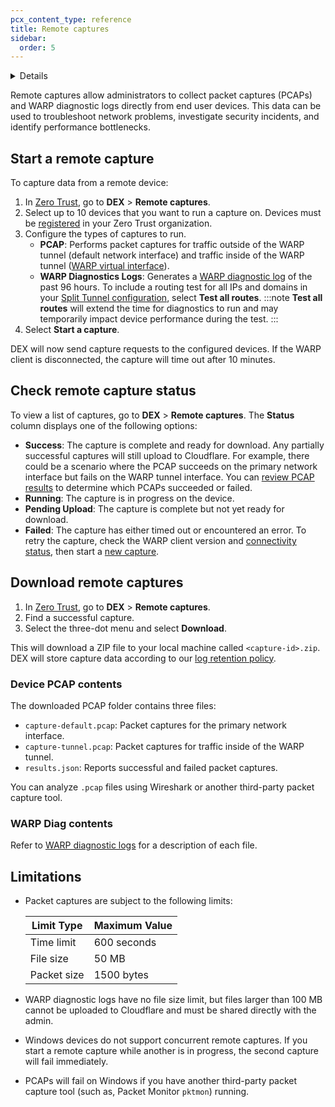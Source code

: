 ```yaml
---
pcx_content_type: reference
title: Remote captures
sidebar:
  order: 5
---
```



<Details header="Feature availability">

| [WARP modes](/cloudflare-one/connections/connect-devices/warp/configure-warp/warp-modes/)   | [Zero Trust plans](https://www.cloudflare.com/teams-pricing/) |
| ------------------------------------------------------------------------------------------- | ------------------------------------------------------------- |
| <ul> <li> Gateway with WARP </li> <li> Secure Web Gateway without DNS Filtering </li> </ul> | All plans                                                     |

| System   | Availability | Minimum WARP version |
| -------- | ------------ | -------------------- |
| Windows  | ✅           | 2024.12.492.0        |
| macOS    | ✅           | 2024.12.492.0        |
| Linux    | ✅           | 2024.12.492.0        |
| iOS      | ❌           |                      |
| Android  | ❌           |                      |
| ChromeOS | ❌           |                      |

</Details>

Remote captures allow administrators to collect packet captures (PCAPs) and WARP diagnostic logs directly from end user devices. This data can be used to troubleshoot network problems, investigate security incidents, and identify performance bottlenecks.

## Start a remote capture

To capture data from a remote device:

1. In [Zero Trust](https://one.dash.cloudflare.com/), go to **DEX** > **Remote captures**.
2. Select up to 10 devices that you want to run a capture on. Devices must be [registered](/cloudflare-one/connections/connect-devices/warp/deployment/) in your Zero Trust organization.
3. Configure the types of captures to run.
   - **PCAP**: Performs packet captures for traffic outside of the WARP tunnel (default network interface) and traffic inside of the WARP tunnel ([WARP virtual interface](/cloudflare-one/connections/connect-devices/warp/configure-warp/route-traffic/warp-architecture/#ip-traffic)).
   - **WARP Diagnostics Logs**: Generates a [WARP diagnostic log](/cloudflare-one/connections/connect-devices/warp/troubleshooting/warp-logs/#warp-diag-logs) of the past 96 hours. To include a routing test for all IPs and domains in your [Split Tunnel configuration](/cloudflare-one/connections/connect-devices/warp/configure-warp/route-traffic/split-tunnels/), select **Test all routes**.
     :::note
     **Test all routes** will extend the time for diagnostics to run and may temporarily impact device performance during the test.
     :::
4. Select **Start a capture**.

DEX will now send capture requests to the configured devices. If the WARP client is disconnected, the capture will time out after 10 minutes.

## Check remote capture status

To view a list of captures, go to **DEX** > **Remote captures**. The **Status** column displays one of the following options:

- **Success**: The capture is complete and ready for download. Any partially successful captures will still upload to Cloudflare. For example, there could be a scenario where the PCAP succeeds on the primary network interface but fails on the WARP tunnel interface. You can [review PCAP results](/cloudflare-one/insights/dex/remote-captures/#download-remote-captures) to determine which PCAPs succeeded or failed.
- **Running**: The capture is in progress on the device.
- **Pending Upload**: The capture is complete but not yet ready for download.
- **Failed**: The capture has either timed out or encountered an error. To retry the capture, check the WARP client version and [connectivity status](/cloudflare-one/insights/dex/monitoring/#fleet-status), then start a [new capture](/cloudflare-one/insights/dex/remote-captures/#start-a-remote-capture).

## Download remote captures

1. In [Zero Trust](https://one.dash.cloudflare.com/), go to **DEX** > **Remote captures**.
2. Find a successful capture.
3. Select the three-dot menu and select **Download**.

This will download a ZIP file to your local machine called `<capture-id>.zip`. DEX will store capture data according to our [log retention policy](/cloudflare-one/insights/logs/#log-retention).

### Device PCAP contents

The downloaded PCAP folder contains three files:

- `capture-default.pcap`: Packet captures for the primary network interface.
- `capture-tunnel.pcap`: Packet captures for traffic inside of the WARP tunnel.
- `results.json`: Reports successful and failed packet captures.

You can analyze `.pcap` files using Wireshark or another third-party packet capture tool.

### WARP Diag contents

Refer to [WARP diagnostic logs](/cloudflare-one/connections/connect-devices/warp/troubleshooting/warp-logs/#warp-diag-logs) for a description of each file.

## Limitations

- Packet captures are subject to the following limits:

    | Limit Type     | Maximum Value  |
    |----------------|----------------|
    | Time limit     | 600 seconds    |
    | File size      | 50 MB          |
    | Packet size    | 1500 bytes     |

- WARP diagnostic logs have no file size limit, but files larger than 100 MB cannot be uploaded to Cloudflare and must be shared directly with the admin.

- Windows devices do not support concurrent remote captures. If you start a remote capture while another is in progress, the second capture will fail immediately.

- PCAPs will fail on Windows if you have another third-party packet capture tool (such as, Packet Monitor `pktmon`) running.
